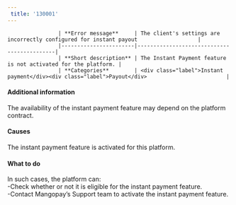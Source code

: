 ```yaml
---  
 title: '130001'  
---  
```



                    | **Error message**     | The client's settings are incorrectly configured for instant payout                   |
                    |-----------------------|--------------------------------------------|
                    | **Short description** | The Instant Payment feature is not activated for the platform. |
                    | **Categories**        | <div class="label">Instant payment</div><div class="label">Payout</div>                         |
                  

#### Additional information  

The availability of the instant payment feature may depend on the platform contract.  

#### Causes  

The instant payment feature is activated for this platform.  

#### What to do  

In such cases, the platform can:  
-Check whether or not it is eligible for the instant payment feature.  
-Contact Mangopay’s Support team to activate the instant payment feature.